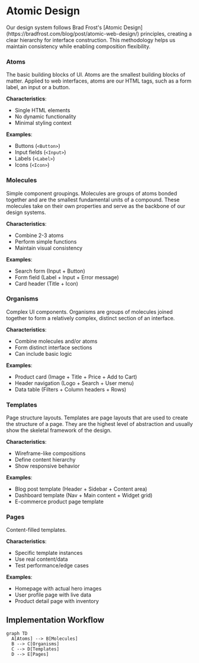
<Meta title="Introduction/Governance/Atomic Design" />

# Atomic Design

<Intro>
  Our design system follows Brad Frost's [Atomic
  Design](https://bradfrost.com/blog/post/atomic-web-design/) principles,
  creating a clear hierarchy for interface construction. This methodology helps
  us maintain consistency while enabling composition flexibility.
</Intro>

### Atoms

The basic building blocks of UI. Atoms are the smallest building blocks of
matter. Applied to web interfaces, atoms are our HTML tags, such as a form
label, an input or a button.

**Characteristics**:

- Single HTML elements
- No dynamic functionality
- Minimal styling context

**Examples**:

- Buttons (`<Button>`)
- Input fields (`<Input>`)
- Labels (`<Label>`)
- Icons (`<Icon>`)

### Molecules

Simple component groupings. Molecules are groups of atoms bonded together and
are the smallest fundamental units of a compound. These molecules take on their
own properties and serve as the backbone of our design systems.

**Characteristics**:

- Combine 2-3 atoms
- Perform simple functions
- Maintain visual consistency

**Examples**:

- Search form (Input + Button)
- Form field (Label + Input + Error message)
- Card header (Title + Icon)

### Organisms

Complex UI components. Organisms are groups of molecules joined together to form
a relatively complex, distinct section of an interface.

**Characteristics**:

- Combine molecules and/or atoms
- Form distinct interface sections
- Can include basic logic

**Examples**:

- Product card (Image + Title + Price + Add to Cart)
- Header navigation (Logo + Search + User menu)
- Data table (Filters + Column headers + Rows)

### Templates

Page structure layouts. Templates are page layouts that are used to create the
structure of a page. They are the highest level of abstraction and usually show
the skeletal framework of the design.

**Characteristics**:

- Wireframe-like compositions
- Define content hierarchy
- Show responsive behavior

**Examples**:

- Blog post template (Header + Sidebar + Content area)
- Dashboard template (Nav + Main content + Widget grid)
- E-commerce product page template

### Pages

Content-filled templates.

**Characteristics**:

- Specific template instances
- Use real content/data
- Test performance/edge cases

**Examples**:

- Homepage with actual hero images
- User profile page with live data
- Product detail page with inventory

## Implementation Workflow

```mermaid
graph TD
  A[Atoms] --> B[Molecules]
  B --> C[Organisms]
  C --> D[Templates]
  D --> E[Pages]
```
